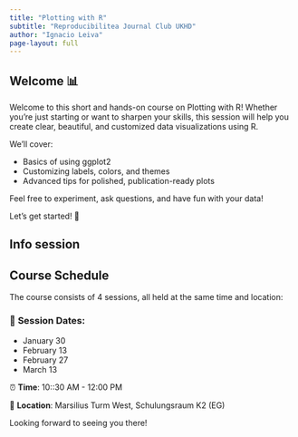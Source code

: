 ```yaml
---
title: "Plotting with R"
subtitle: "Reproducibilitea Journal Club UKHD"
author: "Ignacio Leiva"
page-layout: full
---
```




## Welcome 📊

Welcome to this short and hands-on course on Plotting with R! Whether you’re just starting or want to sharpen your skills, this session will help you create clear, beautiful, and customized data visualizations using R.

We’ll cover:

- 	Basics of using ggplot2
- Customizing labels, colors, and themes
- Advanced tips for polished, publication-ready plots

Feel free to experiment, ask questions, and have fun with your data!

Let’s get started! 🚀 


## Info session

## Course Schedule

The course consists of 4 sessions, all held at the same time and location:

### 📅 **Session Dates**:
- January 30
- February 13
- February 27
- March 13

⏰ **Time**: 10::30 AM - 12:00 PM 

📍 **Location**: Marsilius Turm West, Schulungsraum K2 (EG)

Looking forward to seeing you there!
